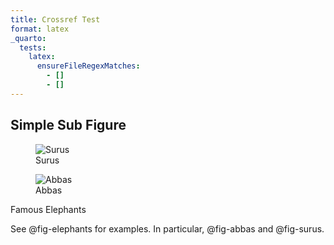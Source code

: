 ```yaml
---
title: Crossref Test
format: latex
_quarto:
  tests:
    latex:
      ensureFileRegexMatches:
        - []
        - []
---
```


## Simple Sub Figure

::: {#fig-elephants layout-ncol=2}

![Surus](img/surus.jpg){#fig-surus}

![Abbas](img/abbas.jpg){#fig-abbas}

Famous Elephants
:::

See @fig-elephants for examples. In particular, @fig-abbas and @fig-surus. 